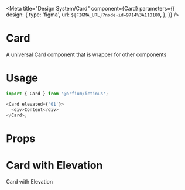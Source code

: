 
<Meta
  title="Design System/Card"
  component={Card}
  parameters={{
    design: {
      type: 'figma',
      url: `${FIGMA_URL}?node-id=9714%3A110180`,
    },
  }}
/>

# Card

A universal Card component that is wrapper for other components

# Usage

```js
import { Card } from '@orfium/ictinus';

<Card elevated={'01'}>
  <div>Content</div>
</Card>;
```

# Props

<Props of={Card} />

# Card with Elevation

Card with Elevation

<Preview>
  <Story name="Card with elevation">
    <Stack>
      <CardShowcase
        elevated={select('elevated', [undefined, '01', '02', '03', '04'], '01')}
        transparent={boolean('transparent', false)}
        radius={select('radius', [undefined, 'xsm', 'sm', 'md', 'lg', 'xl'])}
      />
    </Stack>
  </Story>
</Preview>
